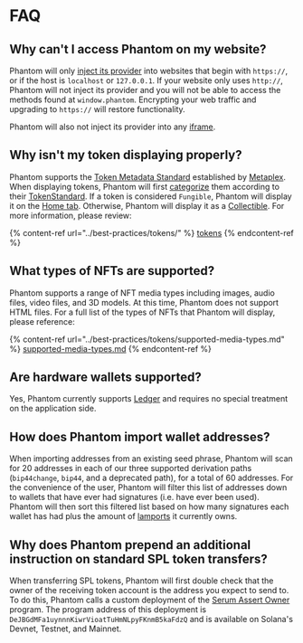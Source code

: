 # FAQ

## Why can't I access Phantom on my website?

Phantom will only [inject its provider](/getting-started-with-solana/detecting-the-provider) into websites that begin with `https://`, or if the host is `localhost` or `127.0.0.1`. If your website only uses `http://`, Phantom will not inject its provider and you will not be able to access the methods found at `window.phantom`. Encrypting your web traffic and upgrading to `https://` will restore functionality.

Phantom will also not inject its provider into any [iframe](https://developer.mozilla.org/en-US/docs/Web/HTML/Element/iframe).

## Why isn't my token displaying properly?

Phantom supports the [Token Metadata Standard](https://docs.metaplex.com/programs/token-metadata/overview) established by [Metaplex](https://www.metaplex.com/). When displaying tokens, Phantom will first [categorize](/best-practices/tokens/#categorizing-tokens) them according to their [TokenStandard](https://docs.metaplex.com/programs/token-metadata/token-standard). If a token is considered `Fungible`, Phantom will display it on the [Home tab](/best-practices/tokens/home-tab-fungibles). Otherwise, Phantom will display it as a [Collectible](/best-practices/tokens/collectibles-nfts-and-semi-fungibles). For more information, please review:

{% content-ref url="../best-practices/tokens/" %}
[tokens](/best-practices/tokens/)
{% endcontent-ref %}

## What types of NFTs are supported?

Phantom supports a range of NFT media types including images, audio files, video files, and 3D models. At this time, Phantom does not support HTML files. For a full list of the types of NFTs that Phantom will display, please reference:

{% content-ref url="../best-practices/tokens/supported-media-types.md" %}
[supported-media-types.md](/best-practices/tokens/supported-media-types)
{% endcontent-ref %}

## Are hardware wallets supported?

Yes, Phantom currently supports [Ledger](https://www.ledger.com/) and requires no special treatment on the application side.

## How does Phantom import wallet addresses?

When importing addresses from an existing seed phrase, Phantom will scan for 20 addresses in each of our three supported derivation paths (`bip44change`, `bip44`, and a deprecated path), for a total of 60 addresses. For the convenience of the user, Phantom will filter this list of addresses down to wallets that have ever had signatures (i.e. have ever been used). Phantom will then sort this filtered list based on how many signatures each wallet has had plus the amount of [lamports](https://docs.solana.com/terminology#lamport) it currently owns. &#x20;

## Why does Phantom prepend an additional instruction on standard SPL token transfers?

When transferring SPL tokens, Phantom will first double check that the owner of the receiving token account is the address you expect to send to. To do this, Phantom calls a custom deployment of the [Serum Assert Owner](https://github.com/project-serum/serum-dex/tree/6138ca98280f6433deecde560f3d23cc4a749bae/assert-owner) program. The program address of this deployment is `DeJBGdMFa1uynnnKiwrVioatTuHmNLpyFKnmB5kaFdzQ` and is available on Solana's Devnet, Testnet, and Mainnet.
